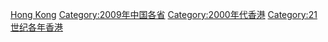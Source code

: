 {{catmore}}
{{Commonscat|2009 in Hong Kong}}

[[Category:2009年亚洲|Hong Kong]]
[[Category:2009年中国各省|Category:2009年中国各省]]
[[Category:2000年代香港|Category:2000年代香港]]
[[Category:21世纪各年香港|Category:21世纪各年香港]]